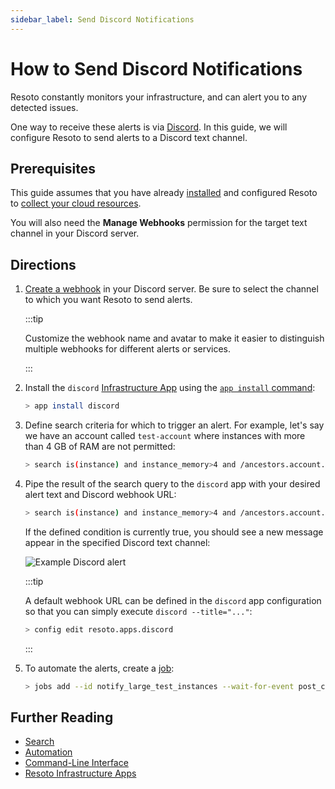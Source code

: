 ```yaml
---
sidebar_label: Send Discord Notifications
---
```


# How to Send Discord Notifications

Resoto constantly monitors your infrastructure, and can alert you to any detected issues.

One way to receive these alerts is via [Discord](https://discord.com). In this guide, we will configure Resoto to send alerts to a Discord text channel.

## Prerequisites

This guide assumes that you have already [installed](../../../getting-started/install-resoto/index.mdx) and configured Resoto to [collect your cloud resources](../../../getting-started/configure-resoto/index.mdx).

You will also need the **Manage Webhooks** permission for the target text channel in your Discord server.

## Directions

1. [Create a webhook](https://support.discord.com/hc/en-us/articles/228383668-Intro-to-Webhooks) in your Discord server. Be sure to select the channel to which you want Resoto to send alerts.

   :::tip

   Customize the webhook name and avatar to make it easier to distinguish multiple webhooks for different alerts or services.

   :::

2. Install the `discord` [Infrastructure App](/blog/resoto-infrastructure-apps) using the [`app install` command](../../../reference/cli/miscellaneous-commands/apps/install.mdx):

   ```bash
   > app install discord
   ```

3. Define search criteria for which to trigger an alert. For example, let's say we have an account called `test-account` where instances with more than 4 GB of RAM are not permitted:

   ```bash
   > search is(instance) and instance_memory>4 and /ancestors.account.reported.name==test-account
   ```

4. Pipe the result of the search query to the `discord` app with your desired alert text and Discord webhook URL:

   ```bash
   > search is(instance) and instance_memory>4 and /ancestors.account.reported.name==test-account | discord --title="Large instances found in test-account" --webhook="https://discord.com/api/webhooks/..."
   ```

   If the defined condition is currently true, you should see a new message appear in the specified Discord text channel:

   ![Example Discord alert](./img/example-alert.png)

   :::tip

   A default webhook URL can be defined in the `discord` app configuration so that you can simply execute `discord --title="..."`:

   ```bash
   > config edit resoto.apps.discord
   ```

   :::

5. To automate the alerts, create a [job](../../../concepts/automation/index.mdx#jobs):

   ```bash
   > jobs add --id notify_large_test_instances --wait-for-event post_collect 'search is(instance) and instance_memory>4 and /ancestors.account.reported.name==test-account | discord --title="Large instances found in test-account" --webhook="https://discord.com/api/webhooks/..."'
   ```

## Further Reading

- [Search](../../../reference/search/index.mdx)
- [Automation](../../../concepts/automation/index.mdx)
- [Command-Line Interface](../../../reference/cli/index.mdx)
- [Resoto Infrastructure Apps](/blog/resoto-infrastructure-apps)
